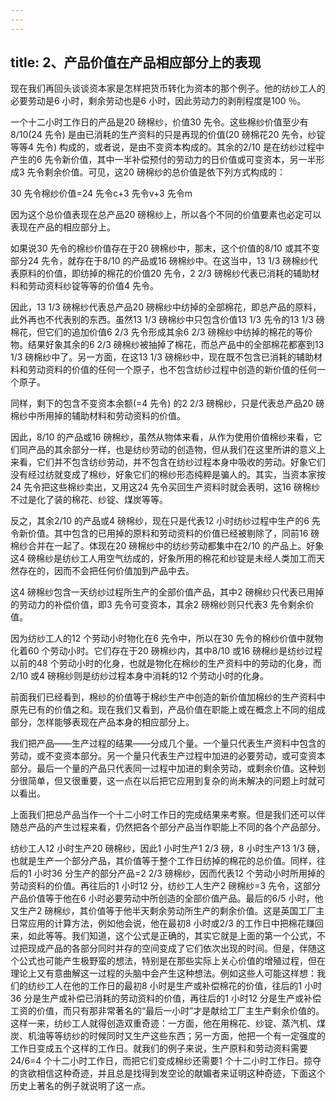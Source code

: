 ```yaml
---
---
---
```

title: 2、产品价值在产品相应部分上的表现
---




现在我们再回头谈谈资本家是怎样把货币转化为资本的那个例子。他的纺纱工人的必要劳动是6 小时，剩余劳动也是6 小时，因此劳动力的剥削程度是100 ％。

一个十二小时工作日的产品是20 磅棉纱，价值30 先令。这些棉纱价值至少有8/10(24 先令) 是由已消耗的生产资料的只是再现的价值(20 磅棉花20 先令，纱锭等等4 先令) 构成的，或者说，是由不变资本构成的。其余的2/10 是在纺纱过程中产生的6 先令新价值，其中一半补偿预付的劳动力的日价值或可变资本，另一半形成3 先令剩余价值。可见，这20 磅棉纱的总价值是依下列方式构成的：

30 先令棉纱价值=24 先令c+3 先令v+3 先令m

因为这个总价值表现在总产品20 磅棉纱上，所以各个不同的价值要素也必定可以表现在产品的相应部分上。

如果说30 先令的棉纱价值存在于20 磅棉纱中，那末，这个价值的8/10 或其不变部分24 先令，就存在于8/10 的产品或16 磅棉纱中。在这当中，13 1/3 磅棉纱代表原料的价值，即纺掉的棉花的价值20 先令，2 2/3 磅棉纱代表已消耗的辅助材料和劳动资料纱锭等等的价值4 先令。

因此，13 1/3 磅棉纱代表总产品20 磅棉纱中纺掉的全部棉花，即总产品的原料，此外再也不代表别的东西。虽然13 1/3 磅棉纱中只包含价值13 1/3 先令的13 1/3 磅棉花，但它们的追加价值6 2/3 先令形成其余6 2/3 磅棉纱中纺掉的棉花的等价物。结果好象其余的6 2/3 磅棉纱被抽掉了棉花，而总产品中的全部棉花都塞到13 1/3 磅棉纱中了。另一方面，在这13 1/3 磅棉纱中，现在既不包含已消耗的辅助材料和劳动资料的价值的任何一个原子，也不包含纺纱过程中创造的新价值的任何一个原子。

同样，剩下的包含不变资本余额(=4 先令) 的2 2/3 磅棉纱，只是代表总产品20 磅棉纱中所用掉的辅助材料和劳动资料的价值。

因此，8/10 的产品或16 磅棉纱，虽然从物体来看，从作为使用价值棉纱来看，它们同产品的其余部分一样，也是纺纱劳动的创造物，但从我们在这里所讲的意义上来看，它们并不包含纺纱劳动，并不包含在纺纱过程本身中吸收的劳动。好象它们没有经过纺就变成了棉纱，好象它们的棉纱形态纯粹是骗人的。其实，当资本家按24 先令把这些棉纱卖出，又用这24 先令买回生产资料时就会表明，这16 磅棉纱不过是化了装的棉花、纱锭、煤炭等等。

反之，其余2/10 的产品或4 磅棉纱，现在只是代表12 小时纺纱过程中生产的6 先令新价值。其中包含的已用掉的原料和劳动资料的价值已经被剔除了，同前16 磅棉纱合并在一起了。体现在20 磅棉纱中的纺纱劳动都集中在2/10 的产品上。好象这4 磅棉纱是纺纱工人用空气纺成的，好象所用的棉花和纱锭是未经人类加工而天然存在的，因而不会把任何价值加到产品中去。

这4 磅棉纱包含一天纺纱过程所生产的全部价值产品，其中2 磅棉纱只代表已用掉的劳动力的补偿价值，即3 先令可变资本，其余2 磅棉纱则只代表3 先令剩余价值。

因为纺纱工人的12 个劳动小时物化在6 先令中，所以在30 先令的棉纱价值中就物化着60 个劳动小时。它们存在于20 磅棉纱内，其中8/10 或16 磅棉纱是纺纱过程以前的48 个劳动小时的化身，也就是物化在棉纱的生产资料中的劳动的化身，而2/10 或4 磅棉纱则是纺纱过程本身中消耗的12 个劳动小时的化身。

前面我们已经看到，棉纱的价值等于棉纱生产中创造的新价值加棉纱的生产资料中原先已有的价值之和。现在我们又看到，产品价值在职能上或在概念上不同的组成部分，怎样能够表现在产品本身的相应部分上。

我们把产品——生产过程的结果——分成几个量。一个量只代表生产资料中包含的劳动，或不变资本部分。另一个量只代表生产过程中加进的必要劳动，或可变资本部分。最后一个量的产品只代表同一过程中加进的剩余劳动，或剩余价值。这种划分很简单，但又很重要，这一点在以后把它应用到复杂的尚未解决的问题上时就可以看出。

上面我们把总产品当作一个十二小时工作日的完成结果来考察。但是我们还可以伴随总产品的产生过程来看，仍然把各个部分产品当作职能上不同的各个产品部分。

纺纱工人12 小时生产20 磅棉纱，因此1 小时生产1 2/3 磅，8 小时生产13 1/3 磅，也就是生产一个部分产品，其价值等于整个工作日纺掉的棉花的总价值。同样，往后的1 小时36 分生产的部分产品=2 2/3 磅棉纱，因而代表12 个劳动小时所用掉的劳动资料的价值。再往后的1 小时12 分，纺纱工人生产2 磅棉纱=3 先令，这部分产品价值等于他在6 小时必要劳动中所创造的全部价值产品。最后的6/5 小时，他又生产2 磅棉纱，其价值等于他半天剩余劳动所生产的剩余价值。这是英国工厂主日常应用的计算方法，例如他会说，他在最初8 小时或2/3 的工作日中把棉花赚回来，如此等等。我们知道，这个公式是正确的，其实它就是上面的第一个公式，不过把现成产品的各部分同时并存的空间变成了它们依次出现的时间。但是，伴随这个公式也可能产生极野蛮的想法，特别是在那些实际上关心价值的增殖过程，但在理论上又有意曲解这一过程的头脑中会产生这种想法。例如这些人可能这样想：我们的纺纱工人在他的工作日的最初8 小时是生产或补偿棉花的价值，往后的1 小时36 分是生产或补偿已消耗的劳动资料的价值，再往后的1 小时12 分是生产或补偿工资的价值，而只有那非常著名的“最后一小时”才是献给工厂主生产剩余价值的。这样一来，纺纱工人就得创造双重奇迹：一方面，他在用棉花、纱锭、蒸汽机、煤炭、机油等等纺纱的时候同时又生产这些东西；另一方面，他把一个有一定强度的工作日变成五个这样的工作日。就我们的例子来说，生产原料和劳动资料需要24/6=4 个十二小时工作日，而把它们变成棉纱还需要1 个十二小时工作日。掠夺的贪欲相信这种奇迹，并且总是找得到发空论的献媚者来证明这种奇迹，下面这个历史上著名的例子就说明了这一点。